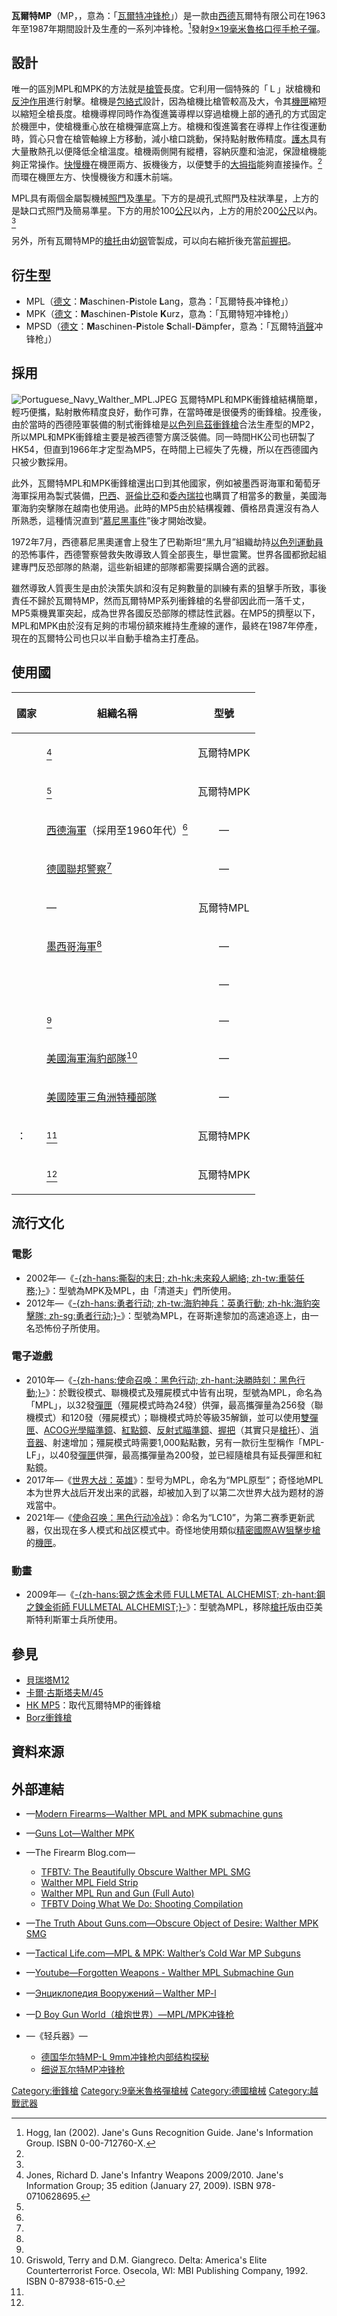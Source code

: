 {{noteTA
|G1=軍事
|G2=長度單位
|G3=Firearms
|1=zh:越南戰爭;zh-tw:越南戰爭;zh-hk:越戰;zh-cn:越南战争;
}}
{{Infobox Weapon
|name= 瓦爾特MP<br />{{Lang|en|Walther MP}}
|image= File:Walther MPK.svg
|image_size= 300px
|caption= 瓦爾特MPK
|origin= {{flag|Federal Republic of Germany}}
|type= [[冲锋枪|冲锋枪]]
<!-- Type selection -->
|is_ranged= yes
|is_bladed= 
|is_explosive= 
|is_artillery= 
|is_vehicle= 
|is_missile= 
|is_UK= 
<!-- Service history -->
|service= 
|used_by= 參見[[#使用國|使用國]]
|wars= <div class="NavFrame collapsed" style="color: black; background-color: #FFFFFF; margin: 0 auto; padding: 0 10px; text-align: left;"><div class="NavHead" style="background-color: #FFFFFF; margin: 0 auto; padding: 0 10px; font-weight:normal;"></div><div class="NavContent" style="background-color: #FFFFFF; margin: 0 auto; padding: 0 10px;">
* [[越南战争|1955年越南战争]]
* [[慕尼黑惨案|1972年慕尼黑事件]]
</div>
</div>
<!-- Production history -->
|designer= [[卡尔·瓦尔特运动枪|卡尔·瓦爾特]]
|design_date= 1963年
|manufacturer= 卡尔·瓦爾特
|unit_cost= 
|production_date= 1963—1985年<ref name="hogg2002"/>
|number= 約27,000把（包括MPL、MPK、MPSD）
|variants= <div class="NavFrame collapsed" style="color: black; background-color: #FFFFFF; margin: 0 auto; padding: 0 10px; text-align: left;"><div class="NavHead" style="background-color: #FFFFFF; margin: 0 auto; padding: 0 10px; font-weight:normal;"></div><div class="NavContent" style="background-color: #FFFFFF; margin: 0 auto; padding: 0 10px;">
* MPL
* MPK
* MPSD
</div>
</div>
<!-- General specifications -->
|spec_label= 
|weight= <div class="NavFrame collapsed" style="color: black; background-color: #FFFFFF; margin: 0 auto; padding: 0 10px; text-align: left;"><div class="NavHead" style="background-color: #FFFFFF; margin: 0 auto; padding: 0 10px; font-weight:normal;"></div><div class="NavContent" style="background-color: #FFFFFF; margin: 0 auto; padding: 0 10px;">
* MPL：<ref name="hogg2002"/><ref name="modernfirearms">http://world.guns.ru/smg/smg39-e.htm</ref>
** 空槍：3[[千克|千克]]（6.61[[磅|磅]]）
** 上彈：3.4公斤（7.5磅）
* MPK：
** 空槍：2.83公斤（6.1磅）
** 上彈：3.25公斤（7.17磅）
</div>
</div>
|length= <div class="NavFrame collapsed" style="color: black; background-color: #FFFFFF; margin: 0 auto; padding: 0 10px; text-align: left;"><div class="NavHead" style="background-color: #FFFFFF; margin: 0 auto; padding: 0 10px; font-weight:normal;"></div><div class="NavContent" style="background-color: #FFFFFF; margin: 0 auto; padding: 0 10px;">
* MPL：<ref name="hogg2002"/>
** 槍托縮折：462[[毫米|毫米]]（18.19[[英寸|英寸]]）
** 槍托伸展：746毫米（29.37英吋）
* MPK：<ref name="hogg2002"/>
** 槍托縮折：381毫米（15英吋）
** 槍托伸展：659毫米（25.94英吋）
</div>
</div>
|part_length= <div class="NavFrame collapsed" style="color: black; background-color: #FFFFFF; margin: 0 auto; padding: 0 10px; text-align: left;"><div class="NavHead" style="background-color: #FFFFFF; margin: 0 auto; padding: 0 10px; font-weight:normal;"></div><div class="NavContent" style="background-color: #FFFFFF; margin: 0 auto; padding: 0 10px;">
* MPL：259毫米（10.2英吋）<ref name="hogg2002"/>
* MPK：173毫米（6.81英吋）<ref name="hogg2002"/>
</div>
</div>
|width= 
|height= 
|diameter= 
|crew= 
<!-- Ranged weapon specifications --> 
|cartridge= [[9×19mm魯格彈|9×19毫米魯格彈]]<ref name="hogg2002"/>
|caliber= 9.02毫米（.355英吋）
|barrels= 1根，[[膛線|膛線]]6條，右旋，外圍受穿孔式[[風冷|氣冷]][[槍管罩筒|隔熱罩]]所包覆
|action= <div class="NavFrame collapsed" style="color: black; background-color: #FFFFFF; margin: 0 auto; padding: 0 10px; text-align: left;"><div class="NavHead" style="background-color: #FFFFFF; margin: 0 auto; padding: 0 10px; font-weight:normal;"></div><div class="NavContent" style="background-color: #FFFFFF; margin: 0 auto; padding: 0 10px;">
* [[反沖作用_(槍械)|反沖作用]]<ref name="modernfirearms"/>
* [[開放式槍栓|開放式槍栓]]
* [[包絡式槍機|包絡式槍機]]
</div>
</div>
|mode= {{Link-en|半自動槍械|Semi-automatic firearm|半自動}}、[[自動火器|全自動]]，可[[擊發調變槍械|擊發調變]]
|rate= 550—600發／分鐘<ref name="hogg2002"/>
|velocity= <div class="NavFrame collapsed" style="color: black; background-color: #FFFFFF; margin: 0 auto; padding: 0 10px; text-align: left;"><div class="NavHead" style="background-color: #FFFFFF; margin: 0 auto; padding: 0 10px; font-weight:normal;"></div><div class="NavContent" style="background-color: #FFFFFF; margin: 0 auto; padding: 0 10px;">
* MPL：396[[米每秒|米／秒]]（1,299.21[[英尺每秒|英尺／秒]]）
* MPK：356米／秒（1,167.98英尺／秒）
</div>
</div>
|range= <div class="NavFrame collapsed" style="color: black; background-color: #FFFFFF; margin: 0 auto; padding: 0 10px; text-align: left;"><div class="NavHead" style="background-color: #FFFFFF; margin: 0 auto; padding: 0 10px; font-weight:normal;"></div><div class="NavContent" style="background-color: #FFFFFF; margin: 0 auto; padding: 0 10px;">
* MPL：200[[米_(单位)|公尺]]（218.72[[码|码]]，656.16[[英尺|英尺]]）<ref name="modernfirearms"/>
* MPK：100公尺（109.36码，328.08英尺）<ref name="modernfirearms"/>
</div>
</div>
|max_range= 
|feed= 32、20發可拆卸式[[彈匣|彈匣]]<ref name="hogg2002"/>
|sights= [[機械瞄具|機械瞄具]]：金屬[[照門|照門]]及[[照準器|準星]]<br />（MPL同時有覘孔式和缺口式照門及其準星）<ref name="hogg2002"/>
<!-- 火炮規格 -->
|breech= 
|recoil= 
|carriage= 
|elevation= 
|traverse= 
<!-- 刃器規格 --> 
|blade_type= 
|hilt_type= 
|sheath_type= 
|head_type= 
|haft_type= 
<!-- 爆炸物內填炸藥規格 --> 
|filling= 
|filling_weight= 
|detonation= 
|yield= 
<!-- 車輛/飛彈規格 -->
|armour= 
|primary_armament= 
|secondary_arament= 
|engine= 
|engine_power= 
|transmission= 
|payload_capacity= 
|fuel_capacity= 
|pw_ratio= 
|suspension= 
|clearance= 
|vehicle_range= 
|speed= 
|guidance= 
|steering= 
<!-- Missiles only -->
|wingspan= 
|propellant= 
|ceiling= 
|altitude= 
|depth= 
|boost= 
|accuracy= 
|launch_platform= 
|transport= 
}}

'''瓦爾特MP'''（MP，{{Lang-de|'''M'''aschinen-'''P'''istole}}，意為：「[[卡尔·瓦尔特运动枪|瓦爾特]][[冲锋枪|冲锋枪]]」）是一款由[[德意志聯邦共和國|西德]]瓦爾特有限公司在1963年至1987年期間設計及生產的一系列冲锋枪。<ref name="hogg2002">Hogg, Ian (2002). Jane's Guns Recognition Guide. Jane's Information Group. ISBN 0-00-712760-X.</ref>發射[[9×19mm魯格彈|9×19毫米魯格]][[口徑|口徑]][[手枪|手枪]][[子彈|子彈]]。

== 設計 ==
唯一的區別MPL和MPK的方法就是[[槍管|槍管]]長度。它利用一個特殊的「Ｌ」狀槍機和[[反沖作用_(槍械)|反沖作用]]進行射擊。槍機是[[包絡式槍機|包絡式]]設計，因為槍機比槍管較高及大，令其[[機匣|機匣]]縮短以縮短全槍長度。槍機導桿同時作為復進簧導桿以穿過槍機上部的通孔的方式固定於機匣中，使槍機重心放在槍機彈底窩上方。槍機和復進簧套在導桿上作往復運動時，質心只會在槍管軸線上方移動，減小槍口跳動，保持點射散佈精度。[[護木|護木]]具有大量散熱孔以便降低全槍溫度。槍機兩側開有縱槽，容納灰塵和油泥，保證槍機能夠正常操作。[[擊發調變槍械|快慢機]]在機匣兩方、扳機後方，以便雙手的[[拇指|大拇指]]能夠直接操作。<ref name="modernfirearms"/>而{{Link-en|槍背帶|Sling (firearms)}}環在機匣左方、快慢機後方和護木前端。

MPL具有兩個金屬製機械[[照門|照門]]及[[照準器|準星]]。下方的是覘孔式照門及柱狀準星，上方的是缺口式照門及簡易準星。下方的用於100[[米_(单位)|公尺]]以內，上方的用於200[[米_(单位)|公尺]]以內。<ref name="modernfirearms"/>

另外，所有瓦爾特MP的[[槍托|槍托]]由幼[[钢|钢]]管製成，可以向右縮折後充當[[輔助握把|前握把]]。

== 衍生型 ==
* MPL（[[德语|德文]]：'''M'''aschinen-'''P'''istole '''L'''ang，意為：「瓦爾特長冲锋枪」）
* MPK（[[德语|德文]]：'''M'''aschinen-'''P'''istole '''K'''urz，意為：「瓦爾特短冲锋枪」）
* MPSD（[[德语|德文]]：'''M'''aschinen-'''P'''istole '''S'''chall-'''D'''ämpfer，意為：「瓦爾特[[抑制器|消聲]]冲锋枪」）

== 採用 ==
[[File:Portuguese_Navy_Walther_MPL.JPEG|thumb]]
瓦爾特MPL和MPK衝鋒槍結構簡單，輕巧便攜，點射散佈精度良好，動作可靠，在當時確是很優秀的衝鋒槍。投產後，由於當時的西德陸軍裝備的制式衝鋒槍是[[以色列|以色列]][[烏茲衝鋒槍|烏茲衝鋒槍]]合法生產型的MP2，所以MPL和MPK衝鋒槍主要是被西德警方廣泛裝備。同一時間HK公司也研製了HK54，但直到1966年才定型為MP5，在時間上已經失了先機，所以在西德國內只被少數採用。

此外，瓦爾特MPL和MPK衝鋒槍還出口到其他國家，例如被墨西哥海軍和葡萄牙海軍採用為製式裝備，[[巴西|巴西]]、[[哥倫比亞|哥倫比亞]]和[[委內瑞拉|委內瑞拉]]也購買了相當多的數量，美國海軍海豹突擊隊在越南也使用過。此時的MP5由於結構複雜、價格昂貴還沒有為人所熟悉，這種情況直到“[[慕尼黑事件|慕尼黑事件]]”後才開始改變。

1972年7月，西德慕尼黑奧運會上發生了巴勒斯坦“黑九月”組織劫持[[以色列|以色列]][[運動員|運動員]]的恐怖事件，西德警察營救失敗導致人質全部喪生，舉世震驚。世界各國都掀起組建專門反恐部隊的熱潮，這些新組建的部隊都需要採購合適的武器。

雖然導致人質喪生是由於決策失誤和沒有足夠數量的訓練有素的狙擊手所致，事後責任不歸於瓦爾特MP，然而瓦爾特MP系列衝​​鋒槍的名譽卻因此而一落千丈，MP5乘機異軍突起，成為世界各國反恐部隊的標誌性武器。在MP5的擠壓以下，MPL和MPK由於沒有足夠的市場份額來維持生產線的運作，最終在1987年停產，現在的瓦爾特公司也只以半自動手槍為主打產品。

== 使用國 ==
{| border="1" cellpadding="4" cellspacing="0" style="margin: 1em 1em 1em 0; background: #f9f9f9; border: 1px #aaa solid; border-collapse: collapse; font-size: 95%;"
|-
! 國家
! 組織名稱
! 型號
|-
| {{flagcountry|Brazil}}
| <ref name="jones2009">Jones, Richard D. Jane's Infantry Weapons 2009/2010. Jane's Information Group; 35 edition (January 27, 2009). ISBN 978-0710628695.</ref>
| style="text-align:center;"| 瓦爾特MPK
|-
| {{flagcountry|Colombia}}
| <ref name="jones2009"/>
| style="text-align:center;"| 瓦爾特MPK
|-
|rowspan="2"|{{flagcountry|Germany}}
| [[德國海軍|西德海軍]]（採用至1960年代）<ref name="hogg2002"/>
| style="text-align:center;"| —
|-
| [[德國聯邦警察|德國聯邦警察]]<ref name="modernfirearms"/>
|style="text-align:center;"| —
|-
| {{flagcountry|Lebanon}}
| —
| style="text-align:center;"| 瓦爾特MPL
|-
| {{flagcountry|Mexico}}
| [[墨西哥海軍|墨西哥海軍]]<ref name="modernfirearms"/>
| style="text-align:center;"| —
|-
|rowspan="2"|{{flagcountry|Portugal}}
| {{tsl|en|Portuguese Navy|葡萄牙海軍}}
| style="text-align:center;"| —
|-
| {{tsl|en|Portuguese Marine Corps|葡萄牙海軍陸戰隊}}<ref name="modernfirearms"/>
| style="text-align:center;"| —
|-
|rowspan="2"|{{flagcountry|United States}}
| [[美國海軍|美國海軍]][[海豹部隊|海豹部隊]]<ref name="griswold&giangreco1992">Griswold, Terry and D.M. Giangreco. Delta: America's Elite Counterterrorist Force. Osecola, WI: MBI Publishing Company, 1992. ISBN 0-87938-615-0.</ref>
| style="text-align:center;"| —
|-
| [[美國陸軍|美國陸軍]][[三角洲部隊|三角洲特種部隊]]
|style="text-align:center;"| —
|-
| {{flagcountry|Venezuela}}：
| <ref name="jones2009"/>
| style="text-align:center;"| 瓦爾特MPK
|-
| {{flagcountry|Zimbabwe}}
| <ref name="jones2009"/>
| style="text-align:center;"| 瓦爾特MPK
|}

== 流行文化 ==
{{NoteTA
|G1=Movie
|G2=TV
|G3=Game
}}
=== 電影 ===
* 2002年—《[[重裝任務|-{zh-hans:撕裂的末日; zh-hk:未來殺人網絡; zh-tw:重裝任務;}-]]》：型號為MPK及MPL，由「清道夫」們所使用。
* 2012年—《[[勇者行动|-{zh-hans:勇者行动; zh-tw:海豹神兵：英勇行動; zh-hk:海豹突擊隊; zh-sg:勇者行动;}-]]》：型號為MPL，在哥斯達黎加的高速追逐上，由一名恐怖份子所使用。

=== 電子遊戲 ===
* 2010年—《[[決勝時刻：黑色行動|-{zh-hans:使命召唤：黑色行动; zh-hant:決勝時刻：黑色行動;}-]]》：於戰役模式、聯機模式及殭屍模式中皆有出現，型號為MPL，命名為「MPL」，以32發[[彈匣|彈匣]]（殭屍模式時為24發）供彈，最高攜彈量為256發（聯機模式）和120發（殭屍模式）；聯機模式時於等級35解鎖，並可以使用[[彈匣並聯|雙彈匣]]、[[先進戰鬥光學瞄準鏡|ACOG光學瞄準鏡]]、[[紅點鏡|紅點鏡]]、[[Aimpoint_Mark_II光電瞄準鏡|反射式瞄準鏡]]、[[輔助握把|握把]]（其實只是{{Link-en|伸縮式槍托|Telescoping stock|伸縮式}}[[槍托|槍托]]）、[[抑制器|消音器]]、射速增加；殭屍模式時需要1,000點點數，另有一款衍生型稱作「MPL-LF」，以40發[[彈匣|彈匣]]供彈，最高攜彈量為200發，並已經隨槍具有延長彈匣和紅點鏡。
* 2017年—《[[世界大战：英雄|世界大战：英雄]]》：型号为MPL，命名为“MPL原型”；奇怪地MPL本为世界大战后开发出来的武器，却被加入到了以第二次世界大战为题材的游戏當中。
*2021年—《[[決勝時刻：黑色行動冷戰|使命召唤：黑色行动冷战]]》：命名为“LC10”，为第二赛季更新武器，仅出现在多人模式和战区模式中。奇怪地使用類似[[精密國際AW狙擊步槍|精密國際AW狙擊步槍]]的[[機匣|機匣]]。

=== 動畫 ===
* 2009年—《[[鋼之鍊金術師_FULLMETAL_ALCHEMIST|-{zh-hans:钢之炼金术师 FULLMETAL ALCHEMIST; zh-hant:鋼之鍊金術師 FULLMETAL ALCHEMIST;}-]]》：型號為MPL，移除[[槍托|槍托]]版由亞美斯特利斯軍士兵所使用。

== 參見 ==
* [[貝瑞塔M12衝鋒槍|貝瑞塔M12]]
* [[卡爾·古斯塔夫M/45衝鋒槍|卡爾·古斯塔夫M/45]]
* [[HK_MP5冲锋枪|HK MP5]]：取代瓦爾特MP的衝鋒槍
* [[Borz衝鋒槍|Borz衝鋒槍]]

== 資料來源 ==
{{Reflist}}

== 外部連結 ==
{{Commons and category|Walther MPK/MPL|瓦爾特MP冲锋枪|Walther MPK/MPL}}
* {{en icon}}—[http://world.guns.ru/smg/de/walther-mpl-e.html Modern Firearms—Walther MPL and MPK submachine guns] {{Wayback|url=http://world.guns.ru/smg/de/walther-mpl-e.html |date=20160911115422 }}
* {{en icon}}—[https://web.archive.org/web/20081208141347/http://www.gunslot.com/guns/walther-mpk Guns Lot—Walther MPK]
* {{en icon}}—The Firearm Blog.com—
** [http://www.thefirearmblog.com/blog/2015/02/05/tfbtv-walther-mpl-smg/ TFBTV: The Beautifully Obscure Walther MPL SMG] {{Wayback|url=http://www.thefirearmblog.com/blog/2015/02/05/tfbtv-walther-mpl-smg/ |date=20201112043423 }}
** [http://www.thefirearmblog.com/blog/2016/02/12/walther-mpl-field-strip/ Walther MPL Field Strip] {{Wayback|url=http://www.thefirearmblog.com/blog/2016/02/12/walther-mpl-field-strip/ |date=20210121204354 }}
** [http://www.thefirearmblog.com/blog/2016/02/23/walther-mpl-run-and-gun-full-auto/ Walther MPL Run and Gun (Full Auto)] {{Wayback|url=http://www.thefirearmblog.com/blog/2016/02/23/walther-mpl-run-and-gun-full-auto/ |date=20210127210142 }}
** [http://www.thefirearmblog.com/blog/2016/05/02/tfbtv-shooting-compilation/ TFBTV Doing What We Do: Shooting Compilation] {{Wayback|url=http://www.thefirearmblog.com/blog/2016/05/02/tfbtv-shooting-compilation/ |date=20160505145425 }}
* {{en icon}}—[http://www.thetruthaboutguns.com/2016/01/joe-grine/obscure-object-of-desire-walther-mpk-smg/ The Truth About Guns.com—Obscure Object of Desire: Walther MPK SMG] {{Wayback|url=http://www.thetruthaboutguns.com/2016/01/joe-grine/obscure-object-of-desire-walther-mpk-smg/ |date=20170711050446 }}
* {{en icon}}—[http://www.tactical-life.com/firearms/mpl-mpk-walther-subguns/ Tactical Life.com—MPL & MPK: Walther’s Cold War MP Subguns] {{Wayback|url=http://www.tactical-life.com/firearms/mpl-mpk-walther-subguns/ |date=20201205055051 }}
* {{en icon}}—[https://www.youtube.com/watch?v=tQSilZnqdlA Youtube—Forgotten Weapons - Walther MPL Submachine Gun] {{Wayback|url=https://www.youtube.com/watch?v=tQSilZnqdlA |date=20210202005718 }} 
* {{ru icon}}—[http://gunsite.narod.ru/walt_mp.htm Энциклопедия Вооружений－Walther MP-l] {{Wayback|url=http://gunsite.narod.ru/walt_mp.htm |date=20200814113033 }}
* {{zh-hans icon}}—[http://pewpewpew.work/german/walther/mplmpk/mplmpk.htm D Boy Gun World（槍炮世界）—MPL/MPK冲锋枪] {{Wayback|url=http://pewpewpew.work/german/walther/mplmpk/mplmpk.htm |date=20200128165234 }}
* {{zh-hans icon}}—《轻兵器》—
** [http://qkzz.net/article/865d98e3-d76a-437f-93be-2093190fb793.htm 德国华尔特MP-L 9mm冲锋枪内部结构探秘] {{Wayback|url=http://qkzz.net/article/865d98e3-d76a-437f-93be-2093190fb793.htm |date=20130425183450 }}
** [http://qkzz.net/article/db5b2cc3-5782-4c38-b2c9-0b0b1c15ecea.htm 细说瓦尔特MP冲锋枪] {{Wayback|url=http://qkzz.net/article/db5b2cc3-5782-4c38-b2c9-0b0b1c15ecea.htm |date=20130517190048 }}

{{華瑟槍械}}

[[Category:衝鋒槍|Category:衝鋒槍]]
[[Category:9毫米魯格彈槍械|Category:9毫米魯格彈槍械]]
[[Category:德國槍械|Category:德國槍械]]
[[Category:越戰武器|Category:越戰武器]]